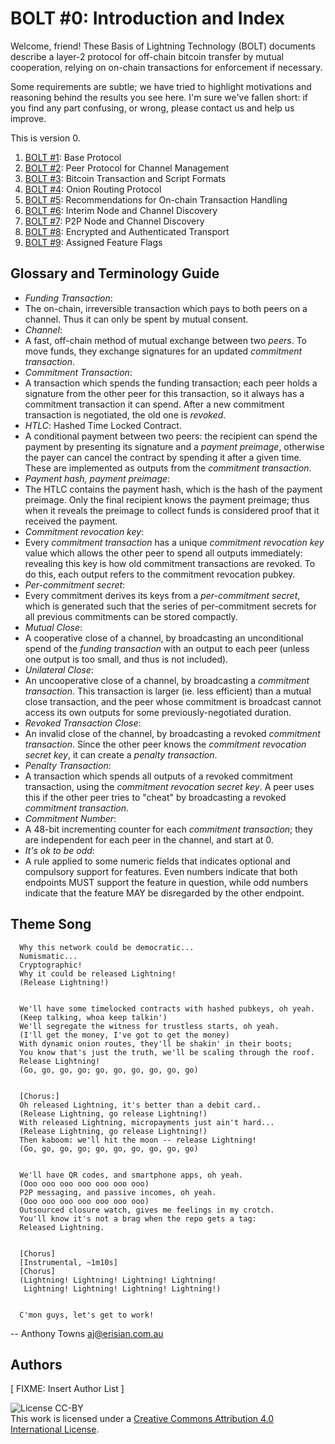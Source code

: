 = BOLT #0: Introduction and Index =

Welcome, friend! These Basis of Lightning Technology (BOLT) documents describe a layer-2 protocol for off-chain bitcoin transfer by mutual cooperation, relying on on-chain transactions for enforcement if necessary.

Some requirements are subtle; we have tried to highlight motivations and reasoning behind the results you see here. I'm sure we've fallen short: if you find any part confusing, or wrong, please contact us and help us improve.

This is version 0.

# [[bip-0201.mediawiki|BOLT #1]]: Base Protocol
# [[bip-0202.mediawiki|BOLT #2]]: Peer Protocol for Channel Management
# [[bip-0203.mediawiki|BOLT #3]]: Bitcoin Transaction and Script Formats
# [[bip-0204.mediawiki|BOLT #4]]: Onion Routing Protocol
# [[bip-0205.mediawiki|BOLT #5]]: Recommendations for On-chain Transaction Handling
# [[bip-0206.mediawiki|BOLT #6]]: Interim Node and Channel Discovery
# [[bip-0207.mediawiki|BOLT #7]]: P2P Node and Channel Discovery
# [[bip-0208.mediawiki|BOLT #8]]: Encrypted and Authenticated Transport
# [[bip-0209.mediawiki|BOLT #9]]: Assigned Feature Flags

== Glossary and Terminology Guide ==

* ''Funding Transaction'':
* The on-chain, irreversible transaction which pays to both peers on a channel. Thus it can only be spent by mutual consent.
* ''Channel'':
* A fast, off-chain method of mutual exchange between two ''peers''. To move funds, they exchange signatures for an updated ''commitment transaction''.
* ''Commitment Transaction'':
* A transaction which spends the funding transaction; each peer holds a signature from the other peer for this transaction, so it always has a commitment transaction it can spend. After a new commitment transaction is negotiated, the old one is ''revoked''.
* ''HTLC'': Hashed Time Locked Contract.
* A conditional payment between two peers: the recipient can spend the payment by presenting its signature and a ''payment preimage'', otherwise the payer can cancel the contract by spending it after a given time. These are implemented as outputs from the ''commitment transaction''.
* ''Payment hash, payment preimage'':
* The HTLC contains the payment hash, which is the hash of the payment preimage. Only the final recipient knows the payment preimage; thus when it reveals the preimage to collect funds is considered proof that it received the payment.
* ''Commitment revocation key'':
* Every ''commitment transaction'' has a unique ''commitment revocation key'' value which allows the other peer to spend all outputs immediately: revealing this key is how old commitment transactions are revoked. To do this, each output refers to the commitment revocation pubkey.
* ''Per-commitment secret'':
* Every commitment derives its keys from a ''per-commitment secret'', which is generated such that the series of per-commitment secrets for all previous commitments can be stored compactly.
* ''Mutual Close'':
* A cooperative close of a channel, by broadcasting an unconditional spend of the ''funding transaction'' with an output to each peer (unless one output is too small, and thus is not included).
* ''Unilateral Close'':
* An uncooperative close of a channel, by broadcasting a ''commitment transaction''. This transaction is larger (ie. less efficient) than a mutual close transaction, and the peer whose commitment is broadcast cannot access its own outputs for some previously-negotiated duration.
* ''Revoked Transaction Close'':
* An invalid close of the channel, by broadcasting a revoked ''commitment transaction''. Since the other peer knows the ''commitment revocation secret key'', it can create a ''penalty transaction''.
* ''Penalty Transaction'':
* A transaction which spends all outputs of a revoked commitment transaction, using the ''commitment revocation secret key''. A peer uses this if the other peer tries to &quot;cheat&quot; by broadcasting a revoked ''commitment transaction''.
* ''Commitment Number'':
* A 48-bit incrementing counter for each ''commitment transaction''; they are independent for each peer in the channel, and start at 0.
* ''It's ok to be odd'':
* A rule applied to some numeric fields that indicates optional and compulsory support for features. Even numbers indicate that both endpoints MUST support the feature in question, while odd numbers indicate that the feature MAY be disregarded by the other endpoint.

== Theme Song ==

<pre>  Why this network could be democratic...
  Numismatic...
  Cryptographic!
  Why it could be released Lightning!
  (Release Lightning!)


  We'll have some timelocked contracts with hashed pubkeys, oh yeah.
  (Keep talking, whoa keep talkin')
  We'll segregate the witness for trustless starts, oh yeah.
  (I'll get the money, I've got to get the money)
  With dynamic onion routes, they'll be shakin' in their boots;
  You know that's just the truth, we'll be scaling through the roof.
  Release Lightning!
  (Go, go, go, go; go, go, go, go, go, go)


  [Chorus:]
  Oh released Lightning, it's better than a debit card..
  (Release Lightning, go release Lightning!)
  With released Lightning, micropayments just ain't hard...
  (Release Lightning, go release Lightning!)
  Then kaboom: we'll hit the moon -- release Lightning!
  (Go, go, go, go; go, go, go, go, go, go)


  We'll have QR codes, and smartphone apps, oh yeah.
  (Ooo ooo ooo ooo ooo ooo ooo)
  P2P messaging, and passive incomes, oh yeah.
  (Ooo ooo ooo ooo ooo ooo ooo)
  Outsourced closure watch, gives me feelings in my crotch.
  You'll know it's not a brag when the repo gets a tag:
  Released Lightning.


  [Chorus]
  [Instrumental, ~1m10s]
  [Chorus]
  (Lightning! Lightning! Lightning! Lightning!
   Lightning! Lightning! Lightning! Lightning!)


  C'mon guys, let's get to work!</pre>
-- Anthony Towns [mailto:aj@erisian.com.au aj@erisian.com.au]

== Authors ==

[ FIXME: Insert Author List ]

[[File:https://i.creativecommons.org/l/by/4.0/88x31.png|License CC-BY]] <br> This work is licensed under a [http://creativecommons.org/licenses/by/4.0/ Creative Commons Attribution 4.0 International License].

